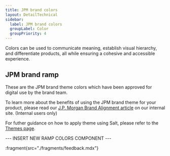 ```yaml
---
title: JPM brand colors
layout: DetailTechnical
sidebar:
  label: JPM brand colors
  groupLabel: Color
  groupPriority: 4
---
```


Colors can be used to communicate meaning, establish visual hierarchy, and differentiate products, all while ensuring a cohesive and accessible experience.

## JPM brand ramp

These are the JPM brand theme colors which have been approved for digital use by the brand team.

To learn more about the benefits of using the JPM brand theme for your product, please read our [J.P. Morgan Brand Alignment article](go/salt-ds-internal/product/jpm-brand) on our internal site. (Internal users only)

For futher guidance on how to apply theme using Salt, please refer to the [Themes page](/salt/themes/index).

--- INSERT NEW RAMP COLORS COMPONENT ---

:fragment{src="./fragments/feedback.mdx"}
